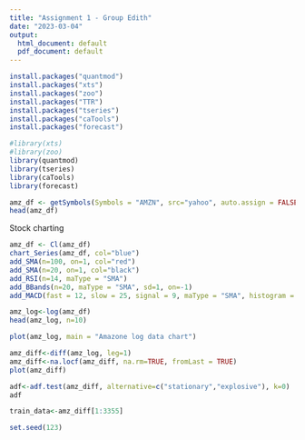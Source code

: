 ```yaml
---
title: "Assignment 1 - Group Edith"
date: "2023-03-04"
output:
  html_document: default
  pdf_document: default
---
```

```r
install.packages("quantmod")
install.packages("xts")
install.packages("zoo")
install.packages("TTR")
install.packages("tseries")
install.packages("caTools")
install.packages("forecast")
```


```r
#library(xts)
#library(zoo)
library(quantmod)
library(tseries)
library(caTools)
library(forecast)
```

```r
amz_df <- getSymbols(Symbols = "AMZN", src="yahoo", auto.assign = FALSE)
head(amz_df)
```


Stock charting

```r
amz_df <- Cl(amz_df)
chart_Series(amz_df, col="blue")
add_SMA(n=100, on=1, col="red")
add_SMA(n=20, on=1, col="black")
add_RSI(n=14, maType = "SMA")
add_BBands(n=20, maType = "SMA", sd=1, on=-1)
add_MACD(fast = 12, slow = 25, signal = 9, maType = "SMA", histogram = TRUE)
```
```r
amz_log<-log(amz_df)
head(amz_log, n=10)
```
```r
plot(amz_log, main = "Amazone log data chart")
```
```r
amz_diff<-diff(amz_log, leg=1)
amz_diff<-na.locf(amz_diff, na.rm=TRUE, fromLast = TRUE)
plot(amz_diff)
```

```r
adf<-adf.test(amz_diff, alternative=c("stationary","explosive"), k=0)
adf
```

```r
train_data<-amz_diff[1:3355]
```

```r
set.seed(123)
```

